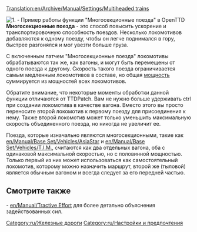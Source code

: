 [[Translation:en/Archive/Manual/Settings/Multiheaded trains]]

[[File:en/Multihead example.png|right|none|frame|1. - Пример работы функции "Многосекционные поезда" в OpenTTD]]
'''Многосекционные поезда''' - это способ повысить ускорение и транспортировочную способность поездов. Несколько локомотивов добавляются к одному поезду, чтобы он легче поднимался в гору, быстрее разгонялся и мог увезти больше груза.

С включенным патчем "Многосекционные поезда" локомотивы обрабатываются так же, как вагоны, и могут быть перемещены от одного поезда к другому. Скорость такого поезда ограничивается самым медленным локомотивов в составе, но общая [[en/horsepower|мощность]] суммируется из мощностей всех локомотивов.

Обратите внимание, что некоторые моменты обработки данной функции отличаются от TTDPatch. Вам не нужно больше удерживать ctrl при создании локомотива в качестве вагона. Вместо этого вы просто переносите второй локомотив к первому поезду для присоединения к нему. Также второй локомотив может только уменьшить максимальную скорость объединенного поезда, но никогда не увеличит ее.

Поезда, которые изначально являются многосекционными, такие как [[en/Manual/Base Set/Vehicles/AsiaStar]] и [[en/Manual/Base Set/Vehicles/T.I.M.]], считаются как два отдельных вагона, оба с одинаковой максимальной скоростью, но с половинной мощностью. Только первый из них может использоваться как самостоятельный локомотив, которому можно назначить маршрут, второй же (тыловой) является обычным вагоном и всегда следует за его передней частью.

== Смотрите также ==
- [[en/Manual/Tractive Effort]] для более детально объяснения задействованных сил.

[[Category:ru/Железные дороги]]
[[Category:ru/Настройки и предпочтения]]